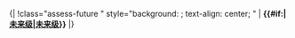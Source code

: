 <noinclude>{|
!</noinclude>class="assess-future {{{class|}}}" style="background: {{Class/colour|Future}}; text-align: center; {{{style|}}}" | {{yesno| {{{image|no}}} | yes={{class/icon|Future}} }} '''{{#if:{{{category|}}}|[[:{{{category}}}|未来级]]|[[:Category:未来级条目|未来级]]}}'''<noinclude>
|}
{{Documentation|Template:Grading scheme/doc/class}}
</noinclude>